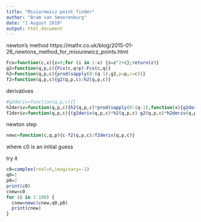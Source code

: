 ---
title: "Misiurewicz point finder"
author: "Bram van Smoorenburg"
date: "1 August 2019"
output: html_document
---

newton's method
https://mathr.co.uk/blog/2015-01-26_newtons_method_for_misiurewicz_points.html
```{r}
Fcx=function(c,x){z=0;for (i in 1:x) {z=z^2+c};return(z)}
g2=function(q,p,c){Fcx(c,q+p)-Fcx(c,q)}
h2=function(q,p,c){prod(sapply(0:(q-1),g2,p=p,c=c))}
f2=function(q,p,c){g2(q,p,c)/h2(q,p,c)}
```

derivatives
```{r}
#g2deriv=function(q,p,c){}
h2deriv=function(q,p,c){h2(q,p,c)*prod(sapply(0:(q-1),function(x){g2deriv(x,p,c)/g2(x,p,c)}))}
f2deriv=function(q,p,c){(g2deriv(q,p,c)*h2(q,p,c)-g2(q,p,c)*h2deriv(q,p,c))/((h2(q,p,c))^2)}
```

newton step
```{r}
newc=function(c,q,p){c-f2(q,p,c)/f2deriv(q,p,c)}
```
where c0 is an initial guess

try it
```{r}
c0=complex(real=0,imaginary=-1)
q0=1
p0=2
print(c0)
cnew=c0
for (i in 1:100) {
  cnew=newc(cnew,q0,p0)
  print(cnew)
}
```

